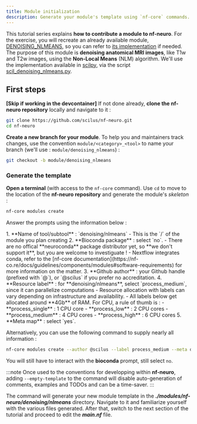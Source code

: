 ```yaml
---
title: Module initialization
description: Generate your module's template using `nf-core` commands.
---
```



This tutorial series explains **how to contribute a module to nf-neuro**. For the exercise, you will
recreate an already available module, [DENOISING_NLMEANS](api/modules/denoising/nlmeans), so you can refer
to [its implementation](https://github.com/scilus/nf-neuro/tree/main/modules/nf-neuro/denoising/nlmeans) if needed.
The purpose of this module is **denoising anatomical MRI images**, like T1w and T2w images, using the **Non-Local Means**
(NLM) algorithm. We'll use the implementation available in [scilpy](https://github.com/scilus/scilpy), via the script
[scil_denoising_nlmeans.py](https://scilpy.readthedocs.io/en/latest/scripts/scil_denoising_nlmeans.html).

## First steps

<span class="dark:text-blue-300 text-blue-500">**[Skip if working in the devcontainer]**</span> If not done already, **clone the nf-neuro repository** locally and navigate to it :

```bash
git clone https://github.com/scilus/nf-neuro.git
cd nf-neuro
```

**Create a new branch for your module**. To help you and maintainers track changes, use the convention `module/<category>_<tool>`
to name your branch (we'll use : `module/denoising_nlmeans`) :

```bash
git checkout -b module/denoising_nlmeans
```

### Generate the template

**Open a terminal** (with access to the `nf-core` command). Use `cd` to move to the location of the **nf-neuro repository**
and generate the module's _skeleton_ :

```bash
nf-core modules create
```

Answer the prompts using the information below :

<Steps>
1. **Name of tool/subtool** : `denoising/nlmeans`
    - This is the `<category>/<tool>` of the module you plan creating
2. **Bioconda package** : select `no`.
    - There are no offical **neuroconda** package distributor yet, so **we don't support it**, but you are welcome to investiguate !
    - Nextflow integrates conda, refer to the [nf-core documentation](https://nf-co.re/docs/guidelines/components/modules#software-requirements)
      for more information on the matter.
3. **Github author** : your Github handle (prefixed with `@`), or `@scilus` if you prefer no accreditation.
4. **Resource label** : for **denoising/nlmeans**, select `process_medium`, since it can parallelize computations
    - Resource allocation with labels can vary depending on infrastructure and availability.
    - All labels below get allocated around **4Gb** of RAM. For CPU, a rule of thumb is :
        - **process_single** : 1 CPU core
        - **process_low** : 2 CPU cores 
        - **process_medium** : 4 CPU cores
        - **process_high** : 6 CPU cores
5. **Meta map** : select `yes`.
</Steps>

Alternatively, you can use the following command to supply nearly all information :

```bash
nf-core modules create --author @scilus --label process_medium --meta denoising/nlmeans
```

You will still have to interact with the **bioconda** prompt, still select `no`.

:::note
  Once used to the conventions for developping within **nf-neuro**, adding `--empty-template`
  to the command will disable auto-generation of comments, examples and TODOs and
  can be a time-saver.
:::

The command will generate your new module template in the **_./modules/nf-neuro/denoising/nlmeans_**
directory. Navigate to it and familiarize yourself with the various files generated. After that,
switch to the next section of the tutorial and proceed to edit the **_main.nf_** file.